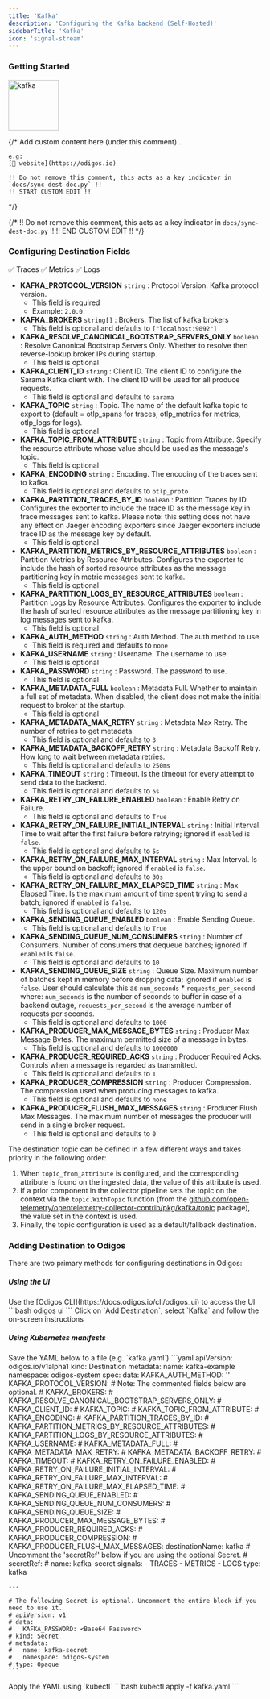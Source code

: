 ```yaml
---
title: 'Kafka'
description: 'Configuring the Kafka backend (Self-Hosted)'
sidebarTitle: 'Kafka'
icon: 'signal-stream'
---
```


### Getting Started

<img src='https://d15jtxgb40qetw.cloudfront.net/kafka.svg' alt='kafka' width="100" height="100" className="not-prose" />

{/*
    Add custom content here (under this comment)...

    e.g:
    [🔗 website](https://odigos.io)

    !! Do not remove this comment, this acts as a key indicator in `docs/sync-dest-doc.py` !!
    !! START CUSTOM EDIT !!
*/}

{/*
    !! Do not remove this comment, this acts as a key indicator in `docs/sync-dest-doc.py` !!
    !! END CUSTOM EDIT !!
*/}

### Configuring Destination Fields

<Accordion title="Supported Signals:">
  ✅ Traces
  ✅ Metrics
  ✅ Logs
</Accordion>

- **KAFKA_PROTOCOL_VERSION** `string` : Protocol Version. Kafka protocol version.
  - This field is required
  - Example: `2.0.0`
- **KAFKA_BROKERS** `string[]` : Brokers. The list of kafka brokers
  - This field is optional and defaults to `["localhost:9092"]`
- **KAFKA_RESOLVE_CANONICAL_BOOTSTRAP_SERVERS_ONLY** `boolean` : Resolve Canonical Bootstrap Servers Only. Whether to resolve then reverse-lookup broker IPs during startup.
  - This field is optional
- **KAFKA_CLIENT_ID** `string` : Client ID. The client ID to configure the Sarama Kafka client with. The client ID will be used for all produce requests.
  - This field is optional and defaults to `sarama`
- **KAFKA_TOPIC** `string` : Topic. The name of the default kafka topic to export to (default = otlp_spans for traces, otlp_metrics for metrics, otlp_logs for logs).
  - This field is optional
- **KAFKA_TOPIC_FROM_ATTRIBUTE** `string` : Topic from Attribute. Specify the resource attribute whose value should be used as the message's topic.
  - This field is optional
- **KAFKA_ENCODING** `string` : Encoding. The encoding of the traces sent to kafka.
  - This field is optional and defaults to `otlp_proto`
- **KAFKA_PARTITION_TRACES_BY_ID** `boolean` : Partition Traces by ID. Configures the exporter to include the trace ID as the message key in trace messages sent to kafka. Please note: this setting does not have any effect on Jaeger encoding exporters since Jaeger exporters include trace ID as the message key by default.
  - This field is optional
- **KAFKA_PARTITION_METRICS_BY_RESOURCE_ATTRIBUTES** `boolean` : Partition Metrics by Resource Attributes. Configures the exporter to include the hash of sorted resource attributes as the message partitioning key in metric messages sent to kafka.
  - This field is optional
- **KAFKA_PARTITION_LOGS_BY_RESOURCE_ATTRIBUTES** `boolean` : Partition Logs by Resource Attributes. Configures the exporter to include the hash of sorted resource attributes as the message partitioning key in log messages sent to kafka.
  - This field is optional
- **KAFKA_AUTH_METHOD** `string` : Auth Method. The auth method to use.
  - This field is required and defaults to `none`
- **KAFKA_USERNAME** `string` : Username. The username to use.
  - This field is optional
- **KAFKA_PASSWORD** `string` : Password. The password to use.
  - This field is optional
- **KAFKA_METADATA_FULL** `boolean` : Metadata Full. Whether to maintain a full set of metadata. When disabled, the client does not make the initial request to broker at the startup.
  - This field is optional
- **KAFKA_METADATA_MAX_RETRY** `string` : Metadata Max Retry. The number of retries to get metadata.
  - This field is optional and defaults to `3`
- **KAFKA_METADATA_BACKOFF_RETRY** `string` : Metadata Backoff Retry. How long to wait between metadata retries.
  - This field is optional and defaults to `250ms`
- **KAFKA_TIMEOUT** `string` : Timeout. Is the timeout for every attempt to send data to the backend.
  - This field is optional and defaults to `5s`
- **KAFKA_RETRY_ON_FAILURE_ENABLED** `boolean` : Enable Retry on Failure.
  - This field is optional and defaults to `True`
- **KAFKA_RETRY_ON_FAILURE_INITIAL_INTERVAL** `string` : Initial Interval. Time to wait after the first failure before retrying; ignored if `enabled` is `false`.
  - This field is optional and defaults to `5s`
- **KAFKA_RETRY_ON_FAILURE_MAX_INTERVAL** `string` : Max Interval. Is the upper bound on backoff; ignored if `enabled` is `false`.
  - This field is optional and defaults to `30s`
- **KAFKA_RETRY_ON_FAILURE_MAX_ELAPSED_TIME** `string` : Max Elapsed Time. Is the maximum amount of time spent trying to send a batch; ignored if `enabled` is `false`.
  - This field is optional and defaults to `120s`
- **KAFKA_SENDING_QUEUE_ENABLED** `boolean` : Enable Sending Queue.
  - This field is optional and defaults to `True`
- **KAFKA_SENDING_QUEUE_NUM_CONSUMERS** `string` : Number of Consumers. Number of consumers that dequeue batches; ignored if `enabled` is `false`.
  - This field is optional and defaults to `10`
- **KAFKA_SENDING_QUEUE_SIZE** `string` : Queue Size. Maximum number of batches kept in memory before dropping data; ignored if `enabled` is `false`. User should calculate this as `num_seconds` * `requests_per_second` where: `num_seconds` is the number of seconds to buffer in case of a backend outage, `requests_per_second` is the average number of requests per seconds.
  - This field is optional and defaults to `1000`
- **KAFKA_PRODUCER_MAX_MESSAGE_BYTES** `string` : Producer Max Message Bytes. The maximum permitted size of a message in bytes.
  - This field is optional and defaults to `1000000`
- **KAFKA_PRODUCER_REQUIRED_ACKS** `string` : Producer Required Acks. Controls when a message is regarded as transmitted.
  - This field is optional and defaults to `1`
- **KAFKA_PRODUCER_COMPRESSION** `string` : Producer Compression. The compression used when producing messages to kafka.
  - This field is optional and defaults to `none`
- **KAFKA_PRODUCER_FLUSH_MAX_MESSAGES** `string` : Producer Flush Max Messages. The maximum number of messages the producer will send in a single broker request.
  - This field is optional and defaults to `0`

<Note>
  The destination topic can be defined in a few different ways and takes priority in the following order:

  1. When `topic_from_attribute` is configured, and the corresponding attribute is found on the ingested data, the value of this attribute is used.
  2. If a prior component in the collector pipeline sets the topic on the context via the `topic.WithTopic` function (from the [github.com/open-telemetry/opentelemetry-collector-contrib/pkg/kafka/topic](https://github.com/open-telemetry/opentelemetry-collector-contrib/pkg/kafka/topic) package), the value set in the context is used.
  3. Finally, the topic configuration is used as a default/fallback destination.
</Note>

### Adding Destination to Odigos

There are two primary methods for configuring destinations in Odigos:

##### **Using the UI**

<Steps>
  <Step>
    Use the [Odigos CLI](https://docs.odigos.io/cli/odigos_ui) to access the UI
    ```bash
    odigos ui
    ```
  </Step>
  <Step>
    Click on `Add Destination`, select `Kafka` and follow the on-screen instructions
  </Step>
</Steps>

##### **Using Kubernetes manifests**

<Steps>
  <Step>
    Save the YAML below to a file (e.g. `kafka.yaml`)
    ```yaml
    apiVersion: odigos.io/v1alpha1
    kind: Destination
    metadata:
      name: kafka-example
      namespace: odigos-system
    spec:
      data:
        KAFKA_AUTH_METHOD: '<Auth Method (default: none) (options: [none, plain_text])>'
        KAFKA_PROTOCOL_VERSION: <Protocol Version>
        # Note: The commented fields below are optional.
        # KAFKA_BROKERS: <Brokers (default: ["localhost:9092"])>
        # KAFKA_RESOLVE_CANONICAL_BOOTSTRAP_SERVERS_ONLY: <Resolve Canonical Bootstrap Servers Only>
        # KAFKA_CLIENT_ID: <Client ID (default: sarama)>
        # KAFKA_TOPIC: <Topic>
        # KAFKA_TOPIC_FROM_ATTRIBUTE: <Topic from Attribute>
        # KAFKA_ENCODING: <Encoding (default: otlp_proto) (options: [otlp_proto, otlp_json])>
        # KAFKA_PARTITION_TRACES_BY_ID: <Partition Traces by ID>
        # KAFKA_PARTITION_METRICS_BY_RESOURCE_ATTRIBUTES: <Partition Metrics by Resource Attributes>
        # KAFKA_PARTITION_LOGS_BY_RESOURCE_ATTRIBUTES: <Partition Logs by Resource Attributes>
        # KAFKA_USERNAME: <Username>
        # KAFKA_METADATA_FULL: <Metadata Full>
        # KAFKA_METADATA_MAX_RETRY: <Metadata Max Retry (default: 3)>
        # KAFKA_METADATA_BACKOFF_RETRY: <Metadata Backoff Retry (default: 250ms)>
        # KAFKA_TIMEOUT: <Timeout (default: 5s)>
        # KAFKA_RETRY_ON_FAILURE_ENABLED: <Enable Retry on Failure (default: True)>
        # KAFKA_RETRY_ON_FAILURE_INITIAL_INTERVAL: <Initial Interval (default: 5s)>
        # KAFKA_RETRY_ON_FAILURE_MAX_INTERVAL: <Max Interval (default: 30s)>
        # KAFKA_RETRY_ON_FAILURE_MAX_ELAPSED_TIME: <Max Elapsed Time (default: 120s)>
        # KAFKA_SENDING_QUEUE_ENABLED: <Enable Sending Queue (default: True)>
        # KAFKA_SENDING_QUEUE_NUM_CONSUMERS: <Number of Consumers (default: 10)>
        # KAFKA_SENDING_QUEUE_SIZE: <Queue Size (default: 1000)>
        # KAFKA_PRODUCER_MAX_MESSAGE_BYTES: <Producer Max Message Bytes (default: 1000000)>
        # KAFKA_PRODUCER_REQUIRED_ACKS: <Producer Required Acks (default: 1)>
        # KAFKA_PRODUCER_COMPRESSION: <Producer Compression (default: none) (options: [none, gzip, snappy, lz4, zstd])>
        # KAFKA_PRODUCER_FLUSH_MAX_MESSAGES: <Producer Flush Max Messages (default: 0)>
      destinationName: kafka
      # Uncomment the 'secretRef' below if you are using the optional Secret.
      # secretRef:
      #   name: kafka-secret
      signals:
      - TRACES
      - METRICS
      - LOGS
      type: kafka

    ---

    # The following Secret is optional. Uncomment the entire block if you need to use it.
    # apiVersion: v1
    # data:
    #   KAFKA_PASSWORD: <Base64 Password>
    # kind: Secret
    # metadata:
    #   name: kafka-secret
    #   namespace: odigos-system
    # type: Opaque
    ```
  </Step>
  <Step>
    Apply the YAML using `kubectl`
    ```bash
    kubectl apply -f kafka.yaml
    ```
  </Step>
</Steps>